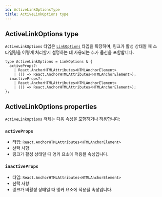 ```yaml
---
id: ActiveLinkOptionsType
title: ActiveLinkOptions type
---
```


## ActiveLinkOptions type

`ActiveLinkOptions` 타입은 [`LinkOptions`](./LinkOptionsType.md) 타입을 확장하며, 링크가 활성 상태일 때 스타일링을 어떻게 처리할지 설명하는 데 사용되는 추가 옵션을 포함합니다.

```tsx
type ActiveLinkOptions = LinkOptions & {
  activeProps?:
    | React.AnchorHTMLAttributes<HTMLAnchorElement>
    | (() => React.AnchorHTMLAttributes<HTMLAnchorElement>);
  inactiveProps?:
    | React.AnchorHTMLAttributes<HTMLAnchorElement>
    | (() => React.AnchorHTMLAttributes<HTMLAnchorElement>);
};
```

## ActiveLinkOptions properties

`ActiveLinkOptions` 객체는 다음 속성을 포함하거나 허용합니다:

### `activeProps`

- 타입: `React.AnchorHTMLAttributes<HTMLAnchorElement>`
- 선택 사항
- 링크가 활성 상태일 때 앵커 요소에 적용될 속성입니다.

### `inactiveProps`

- 타입: `React.AnchorHTMLAttributes<HTMLAnchorElement>`
- 선택 사항
- 링크가 비활성 상태일 때 앵커 요소에 적용될 속성입니다.
